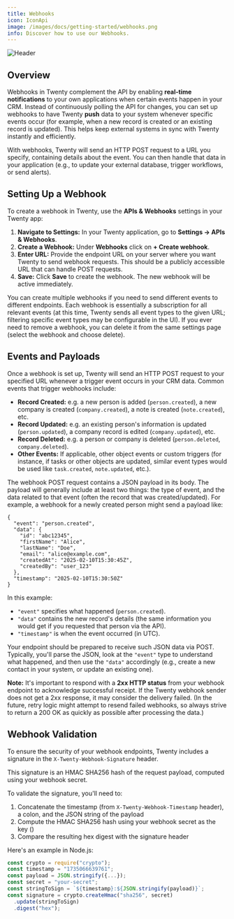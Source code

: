 ```yaml
---
title: Webhooks
icon: IconApi
image: /images/docs/getting-started/webhooks.png
info: Discover how to use our Webhooks.
---
```

<Frame>
  <img src="/images/docs/getting-started/webhooks.png" alt="Header" />
</Frame>

## Overview
Webhooks in Twenty complement the API by enabling **real-time notifications** to your own applications when certain events happen in your CRM. Instead of continuously polling the API for changes, you can set up webhooks to have Twenty **push** data to your system whenever specific events occur (for example, when a new record is created or an existing record is updated). This helps keep external systems in sync with Twenty instantly and efficiently.

With webhooks, Twenty will send an HTTP POST request to a URL you specify, containing details about the event. You can then handle that data in your application (e.g., to update your external database, trigger workflows, or send alerts).

## Setting Up a Webhook
To create a webhook in Twenty, use the **APIs & Webhooks** settings in your Twenty app:

1. **Navigate to Settings:** In your Twenty application, go to **Settings → APIs & Webhooks**.
2. **Create a Webhook:** Under **Webhooks** click on **+ Create webhook**.
3. **Enter URL:** Provide the endpoint URL on your server where you want Twenty to send webhook requests. This should be a publicly accessible URL that can handle POST requests.
4. **Save:** Click **Save** to create the webhook. The new webhook will be active immediately.

You can create multiple webhooks if you need to send different events to different endpoints. Each webhook is essentially a subscription for all relevant events (at this time, Twenty sends all event types to the given URL; filtering specific event types may be configurable in the UI). If you ever need to remove a webhook, you can delete it from the same settings page (select the webhook and choose delete).

## Events and Payloads
Once a webhook is set up, Twenty will send an HTTP POST request to your specified URL whenever a trigger event occurs in your CRM data. Common events that trigger webhooks include:

* **Record Created:** e.g. a new person is added (`person.created`), a new company is created (`company.created`), a note is created (`note.created`), etc.
* **Record Updated:** e.g. an existing person's information is updated (`person.updated`), a company record is edited (`company.updated`), etc.
* **Record Deleted:** e.g. a person or company is deleted (`person.deleted`, `company.deleted`).
* **Other Events:** If applicable, other object events or custom triggers (for instance, if tasks or other objects are updated, similar event types would be used like `task.created`, `note.updated`, etc.).

The webhook POST request contains a JSON payload in its body. The payload will generally include at least two things: the type of event, and the data related to that event (often the record that was created/updated). For example, a webhook for a newly created person might send a payload like:

```
{
  "event": "person.created",
  "data": {
    "id": "abc12345",
    "firstName": "Alice",
    "lastName": "Doe",
    "email": "alice@example.com",
    "createdAt": "2025-02-10T15:30:45Z",
    "createdBy": "user_123"
  },
  "timestamp": "2025-02-10T15:30:50Z"
}
```

In this example:
 
* `"event"` specifies what happened (`person.created`).
* `"data"` contains the new record's details (the same information you would get if you requested that person via the API).
* `"timestamp"` is when the event occurred (in UTC).

Your endpoint should be prepared to receive such JSON data via POST. Typically, you'll parse the JSON, look at the `"event"` type to understand what happened, and then use the `"data"` accordingly (e.g., create a new contact in your system, or update an existing one).
 
**Note:** It's important to respond with a **2xx HTTP status** from your webhook endpoint to acknowledge successful receipt. If the Twenty webhook sender does not get a 2xx response, it may consider the delivery failed. (In the future, retry logic might attempt to resend failed webhooks, so always strive to return a 200 OK as quickly as possible after processing the data.)

## Webhook Validation

To ensure the security of your webhook endpoints, Twenty includes a signature in the `X-Twenty-Webhook-Signature` header. 

This signature is an HMAC SHA256 hash of the request payload, computed using your webhook secret. 

To validate the signature, you'll need to:
1. Concatenate the timestamp (from `X-Twenty-Webhook-Timestamp` header), a colon, and the JSON string of the payload
2. Compute the HMAC SHA256 hash using your webhook secret as the key ()
3. Compare the resulting hex digest with the signature header

Here's an example in Node.js:

```javascript
const crypto = require("crypto");
const timestamp = "1735066639761";
const payload = JSON.stringify({...});
const secret = "your-secret";
const stringToSign = `${timestamp}:${JSON.stringify(payload)}`;
const signature = crypto.createHmac("sha256", secret)
  .update(stringToSign)
  .digest("hex");
```
